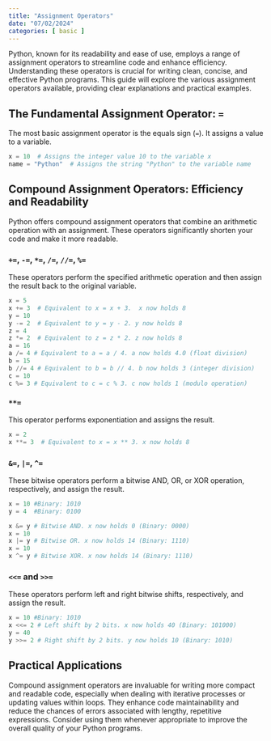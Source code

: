 ```yaml
---
title: "Assignment Operators"
date: "07/02/2024"
categories: [ basic ]
---
```



Python, known for its readability and ease of use, employs a range of assignment operators to streamline code and enhance efficiency.  Understanding these operators is crucial for writing clean, concise, and effective Python programs. This guide will explore the various assignment operators available, providing clear explanations and practical examples.


## The Fundamental Assignment Operator: `=`

The most basic assignment operator is the equals sign (`=`). It assigns a value to a variable.

```python
x = 10  # Assigns the integer value 10 to the variable x
name = "Python"  # Assigns the string "Python" to the variable name
```


## Compound Assignment Operators: Efficiency and Readability

Python offers compound assignment operators that combine an arithmetic operation with an assignment. These operators significantly shorten your code and make it more readable.


### `+=`, `-=`, `*=`, `/=`, `//=`, `%=`

These operators perform the specified arithmetic operation and then assign the result back to the original variable.

```python
x = 5
x += 3  # Equivalent to x = x + 3.  x now holds 8
y = 10
y -= 2  # Equivalent to y = y - 2. y now holds 8
z = 4
z *= 2  # Equivalent to z = z * 2. z now holds 8
a = 16
a /= 4 # Equivalent to a = a / 4. a now holds 4.0 (float division)
b = 15
b //= 4 # Equivalent to b = b // 4. b now holds 3 (integer division)
c = 10
c %= 3 # Equivalent to c = c % 3. c now holds 1 (modulo operation)

```

### `**=`

This operator performs exponentiation and assigns the result.

```python
x = 2
x **= 3  # Equivalent to x = x ** 3. x now holds 8
```


### `&=`, `|=`, `^=`

These bitwise operators perform a bitwise AND, OR, or XOR operation, respectively, and assign the result.

```python
x = 10 #Binary: 1010
y = 4  #Binary: 0100

x &= y # Bitwise AND. x now holds 0 (Binary: 0000)
x = 10
x |= y # Bitwise OR. x now holds 14 (Binary: 1110)
x = 10
x ^= y # Bitwise XOR. x now holds 14 (Binary: 1110)

```

### `<<=` and `>>=`

These operators perform left and right bitwise shifts, respectively, and assign the result.

```python
x = 10 #Binary: 1010
x <<= 2 # Left shift by 2 bits. x now holds 40 (Binary: 101000)
y = 40
y >>= 2 # Right shift by 2 bits. y now holds 10 (Binary: 1010)
```


##  Practical Applications

Compound assignment operators are invaluable for writing more compact and readable code, especially when dealing with iterative processes or updating values within loops.  They enhance code maintainability and reduce the chances of errors associated with lengthy, repetitive expressions.  Consider using them whenever appropriate to improve the overall quality of your Python programs.

